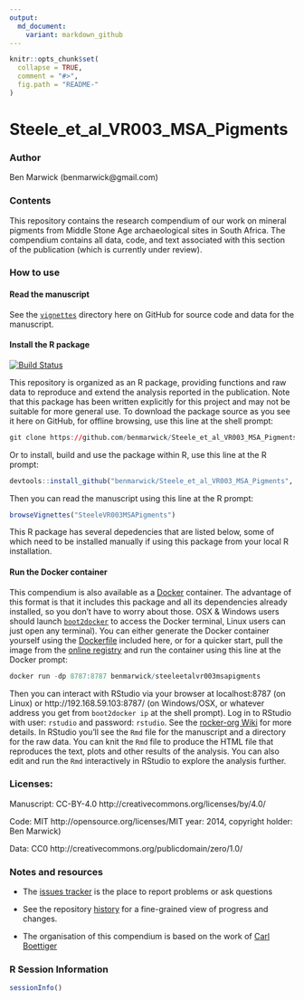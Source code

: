 ```yaml
---
output:
  md_document:
    variant: markdown_github
---
```


<!-- README.md is generated from README.Rmd. Please edit that file -->

```r
knitr::opts_chunk$set(
  collapse = TRUE,
  comment = "#>",
  fig.path = "README-"
)
```


# Steele_et_al_VR003_MSA_Pigments 

<!-- DOI here -->

### Author
Ben Marwick (benmarwick@gmail.com)

### Contents

This repository contains the research compendium of our work on mineral pigments from Middle Stone Age archaeological sites in South Africa. The compendium contains all data, code, and text associated with this section of the publication (which is currently under review).

### How to use

#### Read the manuscript 

See the [`vignettes`](https://github.com/benmarwick/Steele_et_al_VR003_MSA_Pigments/tree/master/vignettes) directory here on GitHub for source code and data for the manuscript.

#### Install the R package

[![Build Status](https://travis-ci.org/benmarwick/Steele_et_al_VR003_MSA_Pigments.svg?branch=master)](https://travis-ci.org/benmarwick/Steele_et_al_VR003_MSA_Pigments.svg)

This repository is organized as an R package, providing functions and raw data to reproduce and extend the analysis reported in the publication. Note that this package has been written explicitly for this project and may not be suitable for more general use. To download the package source as you see it here on GitHub, for offline browsing, use this line at the shell prompt:

```r
git clone https://github.com/benmarwick/Steele_et_al_VR003_MSA_Pigments.git
``` 

Or to install, build and use the package within R, use this line at the R prompt:

```r
devtools::install_github("benmarwick/Steele_et_al_VR003_MSA_Pigments", build_vignettes = TRUE)
```

Then you can read the manuscript using this line at the R prompt:

```r
browseVignettes("SteeleVR003MSAPigments")
```

This R package has several depedencies that are listed below, some of which need to be installed manually if using this package from your local R installation. 

#### Run the Docker container

This compendium is also available as a [Docker](https://docs.docker.com/installation) container. The advantage of this format is that it includes this package and all its dependencies already installed, so you don't have to worry about those. OSX & Windows users should launch [`boot2docker`](http://boot2docker.io/) to access the Docker terminal, Linux users can just open any terminal). You can either generate the Docker container yourself using the [Dockerfile](https://github.com/benmarwick/Steele_et_al_VR003_MSA_Pigments/blob/master/vignettes/Dockerfile) included here, or for a quicker start, pull the image from the [online registry](https://registry.hub.docker.com/u/benmarwick/steeleetalvr003msapigments/) and run the container using this line at the Docker prompt: 

```r
docker run -dp 8787:8787 benmarwick/steeleetalvr003msapigments
```

Then you can interact with RStudio via your browser at localhost:8787 (on Linux) or http://192.168.59.103:8787/ (on Windows/OSX, or whatever address you get from `boot2docker ip` at the shell prompt). Log in to RStudio with user: `rstudio` and password: `rstudio`. See the [rocker-org Wiki](https://github.com/rocker-org/rocker/wiki/Using-the-RStudio-image) for more details. In RStudio you'll see the `Rmd` file for the manuscript and a directory for the raw data. You can knit the `Rmd` file to produce the HTML file that reproduces the text, plots and other results of the analysis. You can also edit and run the `Rmd` interactively in RStudio to explore the analysis further. 

### Licenses:

Manuscript: CC-BY-4.0 http://creativecommons.org/licenses/by/4.0/

Code: MIT http://opensource.org/licenses/MIT year: 2014, copyright holder: Ben Marwick)

Data: CC0 http://creativecommons.org/publicdomain/zero/1.0/ 


### Notes and resources ##

* The [issues tracker](https://github.com/benmarwick/Steele_et_al_VR003_MSA_Pigments) is the place to report problems or ask questions  

* See the repository [history](https://github.com/benmarwick/Steele_et_al_VR003_MSA_Pigments/commits/master) for a fine-grained view of progress and changes.

* The organisation of this compendium is based on the work of [Carl Boettiger](http://www.carlboettiger.info/) 

### R Session Information

```r
sessionInfo()
```
